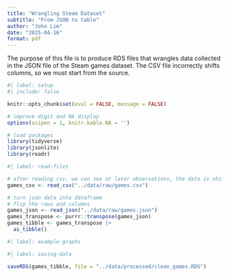 ```yaml
---
title: "Wrangling Steam Dataset"
subtitle: "From JSON to table"
author: "John Lim"
date: "2025-04-16"
format: pdf
---
```


The purpose of this file is to produce RDS files that wrangles data collected in the JSON file of the Steam games dataset. The CSV file incorrectly shifts columns, so we must start from the source. 

```r
#| label: setup
#| include: false

knitr::opts_chunk$set(eval = FALSE, message = FALSE)

# improve digit and NA display 
options(scipen = 1, knitr.kable.NA = '')

# load packages
library(tidyverse)
library(jsonlite)
library(readr)
```

```r
#| label: read-files

# after reading csv, we can see at later observations, the data is shifted
games_csv <- read_csv("../data/raw/games.csv")

# turn json data into dataframe
# flip the rows and columns
games_json <- read_json("../data/raw/games.json")
games_transpose <- purrr::transpose(games_json)
games_tibble <- games_transpose |>
  as_tibble()

```

```r
#| label: example-graphs


```

```r
#| label: saving-data

saveRDS(games_tibble, file = "../data/processed/clean_games.RDS")

```


